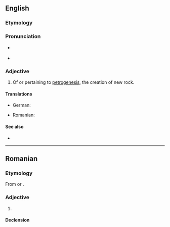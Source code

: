==English==

===Etymology===
{{prefix|en|petro|genetic}}

===Pronunciation===
* {{a|GA}} {{IPA|en|/ˌpɛtɹoʊdʒəˈnɛtɪk/}}
* {{rhymes|en|ɛtɪk|s=5}}

===Adjective===
{{en-adj|-}}

# {{lb|en|geology}} Of or pertaining to [[petrogenesis]], the creation of new rock.

====Translations====
{{trans-top|of or pertaining to petrogenesis}}
* German: {{t|de|pe­t­ro­ge­ne­tisch}}
{{trans-mid}}
* Romanian: {{t+|ro|petrogenetic}}
{{trans-bottom}}

====See also====
* {{pedialite|petrogenesis}}

----

==Romanian==

===Etymology===
From {{bor|ro|de|petrogenetisch}} or {{bor|ro|en|petrogenetic}}.

===Adjective===
{{ro-adj}}

# {{lb|ro|geology}} {{l|en|petrogenetic}}

====Declension====
{{ro-decl-adj}}